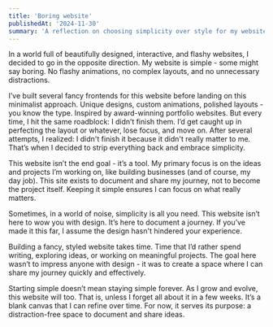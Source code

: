 ```yaml
---
title: 'Boring website'
publishedAt: '2024-11-30'
summary: 'A reflection on choosing simplicity over style for my website.'
---
```


In a world full of beautifully designed, interactive, and flashy websites, I decided to go in the opposite direction. My website is simple - some might say boring. No flashy animations, no complex layouts, and no unnecessary distractions.

I’ve built several fancy frontends for this website before landing on this minimalist approach. Unique designs, custom animations, polished layouts - you know the type. Inspired by award-winning portfolio websites. But every time, I hit the same roadblock: I didn’t finish them. I’d get caught up in perfecting the layout or whatever, lose focus, and move on. After several attempts, I realized: I didn't finish it because it didn't really matter to me. That’s when I decided to strip everything back and embrace simplicity.

This website isn’t the end goal - it’s a tool. My primary focus is on the ideas and projects I’m working on, like building businesses (and of course, my day job). This site exists to document and share my journey, not to become the project itself. Keeping it simple ensures I can focus on what really matters.

Sometimes, in a world of noise, simplicity is all you need. This website isn’t here to wow you with design. It’s here to document a journey. If you’ve made it this far, I assume the design hasn't hindered your experience.

Building a fancy, styled website takes time. Time that I’d rather spend writing, exploring ideas, or working on meaningful projects. The goal here wasn’t to impress anyone with design - it was to create a space where I can share my journey quickly and effectively.

Starting simple doesn’t mean staying simple forever. As I grow and evolve, this website will too. That is, unless I forget all about it in a few weeks. It’s a blank canvas that I can refine over time. For now, it serves its purpose: a distraction-free space to document and share ideas.